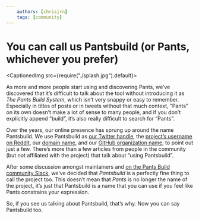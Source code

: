 ```yaml
---
    authors: [chrisjrn]
    tags: [community]
---
```


# You can call us Pantsbuild (or Pants, whichever you prefer)

<CaptionedImg src={require("./splash.jpg").default}></CaptionedImg>

<!--truncate-->

As more and more people start using and discovering Pants, we’ve discovered that it’s difficult to talk about the tool without introducing it as _The Pants Build System_, which isn’t very snappy or easy to remember. Especially in titles of posts or in tweets without that much context, “Pants” on its own doesn’t make a lot of sense to many people, and if you don’t explicitly append “build”, it’s also really difficult to search for “Pants”.

Over the years, our online presence has sprung up around the name Pantsbuild. We use Pantsbuild as [our Twitter handle](https://twitter.com/pantsbuild), the [project’s username on Reddit](https://www.reddit.com/user/pantsbuild/), our [domain name](https://pantsbuild.org), and our [GitHub organization name](https://github.com/pantsbuild), to point out just a few. There’s more than a few articles from people in the community (but not affiliated with the project) that talk about “using Pantsbuild”.

After some discussion amongst maintainers and [on the Pants Build community Slack](https://pantsbuild.slack.com/archives/C046T6T9U/p1638817238494000), we’ve decided that _Pantsbuild_ is a perfectly fine thing to call the project too. This doesn’t mean that _Pants_ is no longer the name of the project, it’s just that Pantsbuild is a name that you can use if you feel like Pants constrains your expression.

So, if you see us talking about Pantsbuild, that’s why. Now you can say Pantsbuild too.